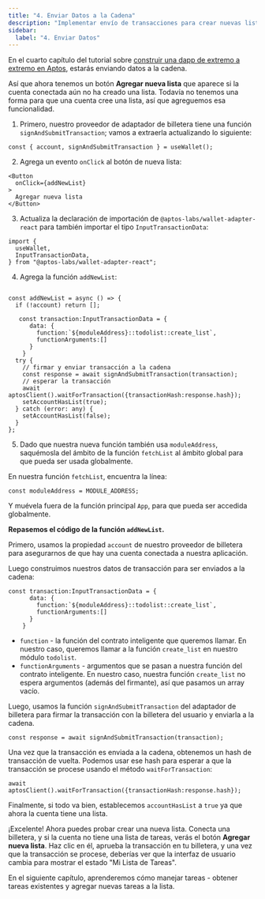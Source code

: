 ```yaml
---
title: "4. Enviar Datos a la Cadena"
description: "Implementar envío de transacciones para crear nuevas listas de tareas usando la función signAndSubmitTransaction del adaptador de billetera."
sidebar:
  label: "4. Enviar Datos"
---
```


En el cuarto capítulo del tutorial sobre [construir una dapp de extremo a extremo en Aptos](/es/build/guides/build-e2e-dapp), estarás enviando datos a la cadena.

Así que ahora tenemos un botón **Agregar nueva lista** que aparece si la cuenta conectada aún no ha creado una lista. Todavía no tenemos una forma para que una cuenta cree una lista, así que agreguemos esa funcionalidad.

1. Primero, nuestro proveedor de adaptador de billetera tiene una función `signAndSubmitTransaction`; vamos a extraerla actualizando lo siguiente:

```tsx filename="App.tsx"
const { account, signAndSubmitTransaction } = useWallet();
```

2. Agrega un evento `onClick` al botón de nueva lista:

```tsx filename="App.tsx"
<Button
  onClick={addNewList}
>
  Agregar nueva lista
</Button>
```

3. Actualiza la declaración de importación de `@aptos-labs/wallet-adapter-react` para también importar el tipo `InputTransactionData`:

```tsx filename="App.tsx"
import {
  useWallet,
  InputTransactionData,
} from "@aptos-labs/wallet-adapter-react";
```

4. Agrega la función `addNewList`:

```tsx filename="App.tsx"

const addNewList = async () => {
  if (!account) return [];

   const transaction:InputTransactionData = {
      data: {
        function:`${moduleAddress}::todolist::create_list`,
        functionArguments:[]
      }
    }
  try {
    // firmar y enviar transacción a la cadena
    const response = await signAndSubmitTransaction(transaction);
    // esperar la transacción
    await aptosClient().waitForTransaction({transactionHash:response.hash});
    setAccountHasList(true);
  } catch (error: any) {
    setAccountHasList(false);
  }
};
```

5. Dado que nuestra nueva función también usa `moduleAddress`, saquémosla del ámbito de la función `fetchList` al ámbito global para que pueda ser usada globalmente.

En nuestra función `fetchList`, encuentra la línea:

```tsx filename="App.tsx"
const moduleAddress = MODULE_ADDRESS;
```

Y muévela fuera de la función principal `App`, para que pueda ser accedida globalmente.

**Repasemos el código de la función `addNewList`.**

Primero, usamos la propiedad `account` de nuestro proveedor de billetera para asegurarnos de que hay una cuenta conectada a nuestra aplicación.

Luego construimos nuestros datos de transacción para ser enviados a la cadena:

```tsx filename="App.tsx"
const transaction:InputTransactionData = {
      data: {
        function:`${moduleAddress}::todolist::create_list`,
        functionArguments:[]
      }
    }
```

- `function` - la función del contrato inteligente que queremos llamar. En nuestro caso, queremos llamar a la función `create_list` en nuestro módulo `todolist`.
- `functionArguments` - argumentos que se pasan a nuestra función del contrato inteligente. En nuestro caso, nuestra función `create_list` no espera argumentos (además del firmante), así que pasamos un array vacío.

Luego, usamos la función `signAndSubmitTransaction` del adaptador de billetera para firmar la transacción con la billetera del usuario y enviarla a la cadena.

```tsx filename="App.tsx"
const response = await signAndSubmitTransaction(transaction);
```

Una vez que la transacción es enviada a la cadena, obtenemos un hash de transacción de vuelta. Podemos usar ese hash para esperar a que la transacción se procese usando el método `waitForTransaction`:

```tsx filename="App.tsx"
await aptosClient().waitForTransaction({transactionHash:response.hash});
```

Finalmente, si todo va bien, establecemos `accountHasList` a `true` ya que ahora la cuenta tiene una lista.

¡Excelente! Ahora puedes probar crear una nueva lista. Conecta una billetera, y si la cuenta no tiene una lista de tareas, verás el botón **Agregar nueva lista**. Haz clic en él, aprueba la transacción en tu billetera, y una vez que la transacción se procese, deberías ver que la interfaz de usuario cambia para mostrar el estado "Mi Lista de Tareas".

En el siguiente capítulo, aprenderemos cómo manejar tareas - obtener tareas existentes y agregar nuevas tareas a la lista.
